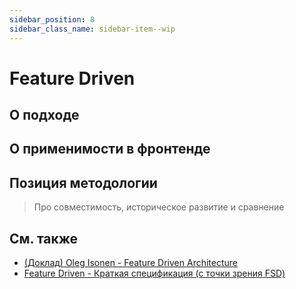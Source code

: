 ```yaml
---
sidebar_position: 8
sidebar_class_name: sidebar-item--wip
---
```



# Feature Driven

<WIP ticket="219" />

## О подходе

## О применимости в фронтенде

## Позиция методологии

> Про совместимость, историческое развитие и сравнение

## См. также

- [(Доклад) Oleg Isonen - Feature Driven Architecture](https://youtu.be/BWAeYuWFHhs)
- [Feature Driven - Краткая спецификация (с точки зрения FSD)](https://github.com/feature-sliced/documentation/tree/rc/feature-driven)

